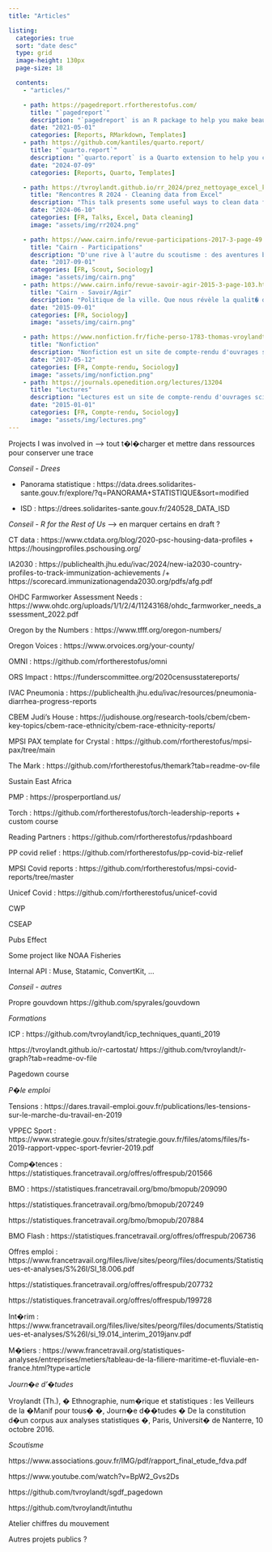 ```yaml
---
title: "Articles"

listing:
  categories: true
  sort: "date desc"
  type: grid
  image-height: 130px
  page-size: 18

  contents:
    - "articles/"

    - path: https://pagedreport.rfortherestofus.com/
      title: "`pagedreport`"
      description: "`pagedreport` is an R package to help you make beautiful PDF-based reports from RMarkdown"
      date: "2021-05-01"
      categories: [Reports, RMarkdown, Templates]
    - path: https://github.com/kantiles/quarto.report/
      title: "`quarto.report`"
      description: "`quarto.report` is a Quarto extension to help you create reports in Quarto without the burden of handling the stylesheet"
      date: "2024-07-09"
      categories: [Reports, Quarto, Templates]

    - path: https://tvroylandt.github.io/rr_2024/prez_nettoyage_excel_kantiles.html#/title-slide
      title: "Rencontres R 2024 - Cleaning data from Excel"
      description: "This talk presents some useful ways to clean data from Excel that are oddly formatted, mainly using `tidyxl` and `unpivotr`"
      date: "2024-06-10"
      categories: [FR, Talks, Excel, Data cleaning]
      image: "assets/img/rr2024.png"

    - path: https://www.cairn.info/revue-participations-2017-3-page-49.htm
      title: "Cairn - Participations"
      description: "D'une rive à l'autre du scoutisme : des aventures buissonnières à l'apprentissage de la citoyenneté"
      date: "2017-09-01"
      categories: [FR, Scout, Sociology]
      image: "assets/img/cairn.png"
    - path: https://www.cairn.info/revue-savoir-agir-2015-3-page-103.htm
      title: "Cairn - Savoir/Agir"
      description: "Politique de la ville. Que nous révèle la qualit� de vie ?"
      date: "2015-09-01"
      categories: [FR, Sociology]
      image: "assets/img/cairn.png"

    - path: https://www.nonfiction.fr/fiche-perso-1783-thomas-vroylandt.htm
      title: "Nonfiction"
      description: "Nonfiction est un site de compte-rendu d'ouvrages scientifiques"
      date: "2017-05-12"
      categories: [FR, Compte-rendu, Sociology]
      image: "assets/img/nonfiction.png"
    - path: https://journals.openedition.org/lectures/13204
      title: "Lectures"
      description: "Lectures est un site de compte-rendu d'ouvrages scientifiques"
      date: "2015-01-01"
      categories: [FR, Compte-rendu, Sociology]
      image: "assets/img/lectures.png"
---
```


<style>
@import url('https://fonts.googleapis.com/css2?family=Lexend:wght@100..900&family=Open+Sans:ital,wght@0,300..800;1,300..800&display=swap');
</style>

Projects I was involved in --> tout t�l�charger et mettre dans ressources pour conserver une trace

_Conseil - Drees_

- Panorama statistique : https://data.drees.solidarites-sante.gouv.fr/explore/?q=PANORAMA+STATISTIQUE&sort=modified

- ISD : https://drees.solidarites-sante.gouv.fr/240528_DATA_ISD

_Conseil - R for the Rest of Us_ --> en marquer certains en draft ?

CT data : https://www.ctdata.org/blog/2020-psc-housing-data-profiles + https://housingprofiles.pschousing.org/

IA2030 : https://publichealth.jhu.edu/ivac/2024/new-ia2030-country-profiles-to-track-immunization-achievements /+ https://scorecard.immunizationagenda2030.org/pdfs/afg.pdf

OHDC Farmworker Assessment Needs : https://www.ohdc.org/uploads/1/1/2/4/11243168/ohdc_farmworker_needs_assessment_2022.pdf

Oregon by the Numbers : https://www.tfff.org/oregon-numbers/

Oregon Voices : https://www.orvoices.org/your-county/

OMNI : https://github.com/rfortherestofus/omni

ORS Impact : https://funderscommittee.org/2020censusstatereports/

IVAC Pneumonia : https://publichealth.jhu.edu/ivac/resources/pneumonia-diarrhea-progress-reports

CBEM Judi's House : https://judishouse.org/research-tools/cbem/cbem-key-topics/cbem-race-ethnicity/cbem-race-ethnicity-reports/

MPSI PAX template for Crystal : https://github.com/rfortherestofus/mpsi-pax/tree/main

The Mark : https://github.com/rfortherestofus/themark?tab=readme-ov-file

Sustain East Africa

PMP : https://prosperportland.us/

Torch : https://github.com/rfortherestofus/torch-leadership-reports + custom course

Reading Partners : https://github.com/rfortherestofus/rpdashboard

PP covid relief : https://github.com/rfortherestofus/pp-covid-biz-relief

MPSI Covid reports : https://github.com/rfortherestofus/mpsi-covid-reports/tree/master

Unicef Covid : https://github.com/rfortherestofus/unicef-covid

CWP 

CSEAP

Pubs Effect

Some project like NOAA Fisheries 

Internal API : Muse, Statamic, ConvertKit, ...

_Conseil - autres_

Propre
gouvdown https://github.com/spyrales/gouvdown

_Formations_

ICP : https://github.com/tvroylandt/icp_techniques_quanti_2019

https://tvroylandt.github.io/r-cartostat/
https://github.com/tvroylandt/r-graph?tab=readme-ov-file

Pagedown course

_P�le emploi_

Tensions : https://dares.travail-emploi.gouv.fr/publications/les-tensions-sur-le-marche-du-travail-en-2019

VPPEC Sport : https://www.strategie.gouv.fr/sites/strategie.gouv.fr/files/atoms/files/fs-2019-rapport-vppec-sport-fevrier-2019.pdf

Comp�tences : https://statistiques.francetravail.org/offres/offrespub/201566

BMO : https://statistiques.francetravail.org/bmo/bmopub/209090

https://statistiques.francetravail.org/bmo/bmopub/207249

https://statistiques.francetravail.org/bmo/bmopub/207884

BMO Flash : https://statistiques.francetravail.org/offres/offrespub/206736

Offres emploi : https://www.francetravail.org/files/live/sites/peorg/files/documents/Statistiques-et-analyses/S%26I/SI_18.006.pdf

https://statistiques.francetravail.org/offres/offrespub/207732

https://statistiques.francetravail.org/offres/offrespub/199728

Int�rim : https://www.francetravail.org/files/live/sites/peorg/files/documents/Statistiques-et-analyses/S%26I/si_19.014_interim_2019janv.pdf

M�tiers : https://www.francetravail.org/statistiques-analyses/entreprises/metiers/tableau-de-la-filiere-maritime-et-fluviale-en-france.html?type=article


_Journ�e d'�tudes_

Vroylandt (Th.), � Ethnographie, num�rique et statistiques : les Veilleurs de la �Manif pour tous� �, Journ�e d��tudes � De la constitution d�un corpus aux analyses statistiques �, Paris, Universit� de Nanterre, 10 octobre 2016.

_Scoutisme_

https://www.associations.gouv.fr/IMG/pdf/rapport_final_etude_fdva.pdf

https://www.youtube.com/watch?v=BpW2_Gvs2Ds

https://github.com/tvroylandt/sgdf_pagedown

https://github.com/tvroylandt/intuthu

Atelier chiffres du mouvement

Autres projets publics ?
